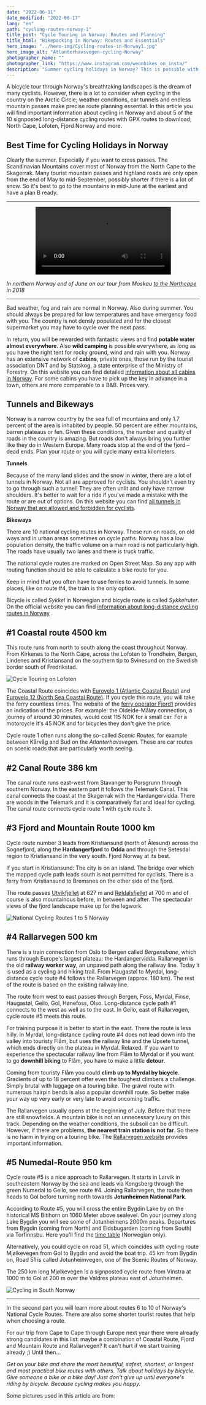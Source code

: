 ```yaml
---
date: "2022-06-11"
date_modified: "2022-06-17"
lang: "en"
path: "cycling-routes-norway-1"
title_post: "Cycle Touring in Norway: Routes and Planning"
title_html: "Bikepacking in Norway: Routes and Essentials"
hero_image: "../hero-img/Cycling-routes-in-Norway1.jpg"
hero_image_alt: "Atlanterhavsvegen-cycling-Norway"
photographer_name: ""
photographer_link: "https://www.instagram.com/weonbikes_on_insta/"
description: "Summer cycling holidays in Norway? This is possible with good preparation. Read what you have to consider when cycling in Norway and which signposted long-distance routes lead through the breathtaking landscapes of this Arctic country: North Cape, Lofoten, Geiranger, Hardangervidda, Fjord Norway. With GPX routes to download."
---
```



A bicycle tour through Norway's breathtaking landscapes is the dream of many cyclists. However, there is a lot to consider when cycling in the country on the Arctic Circle; weather conditions, car tunnels and endless mountain passes make precise route planning essential. In this article you will find important information about cycling in Norway and about 5 of the 10 signposted long-distance cycling routes with GPX routes to download; North Cape, Lofoten, Fjord Norway and more.

<SevenRoutesDownload link="https://drive.google.com/drive/folders/1O21r2LK0h2lESc-36dR3AHFmbmUacigp?usp=sharing" />

## Best Time for Cycling Holidays in Norway

Clearly the summer. Especially if you want to cross passes. The Scandinavian Mountains cover most of Norway from the North Cape to the Skagerrak. Many tourist mountain passes and highland roads are only open from the end of May to mid-September, possibly shorter if there is a lot of snow. So it's best to go to the mountains in mid-June at the earliest and have a plan B ready.

---

<center>
  <video width="70%" controls autoplay loop>
    <source src={gif} type="video/mp4" />
  </video>
</center>

_In northern Norway end of June on our tour from Moskau [to the Northcape](https://weonbikes.com/en/book/) in 2018_

---

Bad weather, fog and rain are normal in Norway. Also during summer. You should always be prepared for low temperatures and have emergency food with you. The country is not densly populated and for the closest supermarket you may have to cycle over the next pass.

In return, you will be rewarded with fantastic views and find **potable water almost everywhere**. Also **wild camping** is possible everywhere, as long as you have the right tent for rocky ground, wind and rain with you. Norway has an extensive network of **cabins**, private ones, those run by the tourist association DNT and by Statskog, a state enterprise of the Ministry of Forestry. On this website you can find detailed [information about all cabins in Norway](https://ut.no/kart#4.8/63.76/13.99). For some cabins you have to pick up the key in advance in a town, others are more comparable to a B&B. Prices vary.

## Tunnels and Bikeways

Norway is a narrow country by the sea full of mountains and only 1.7 percent of the area is inhabited by people. 50 percent are either mountains, barren plateaus or fen. Given these conditions, the number and quality of roads in the country is amazing. But roads don't always bring you further like they do in Western Europe. Many roads stop at the end of the fjord – dead ends. Plan your route or you will cycle many extra kilometers.

**Tunnels**

Because of the many land slides and the snow in winter, there are a lot of tunnels in Norway. Not all are approved for cyclists. You shouldn't even try to go through such a tunnel! They are often unlit and only have narrow shoulders. It's better to wait for a ride if you've made a mistake with the route or are out of options. On this website you can find [all tunnels in Norway that are allowed and forbidden for cyclists](https://www.cycletourer.co.uk/maps/tunnelmap.shtml).

**Bikeways**

There are 10 national cycling routes in Norway. These run on roads, on old ways and in urban areas sometimes on cycle paths. Norway has a low population density, the traffic volume on a main road is not particularly high. The roads have usually two lanes and there is truck traffic.

The national cycle routes are marked on Open Street Map. So any app with routing function should be able to calculate a bike route for you.

Keep in mind that you often have to use ferries to avoid tunnels. In some places, like on route #4, the train is the only option.

Bicycle is called _Sykkel_ in Norwegian and bicycle route is called _Sykkelruter_. On the official website you can find [information about long-distance cycling routes in Norway](https://www.visitnorway.com/things-to-do/outdoor-activities/cycling/national-cycle-routes/) .

## #1 Coastal route 4500 km

This route runs from north to south along the coast throughout Norway. From Kirkenes to the North Cape, across the Lofoten to Trondheim, Bergen, Lindenes and Kristiansand on the southern tip to Svinesund on the Swedish border south of Fredrikstad.

![Cycle Touring on Lofoten](../img/Cycling-Lofoten-Norway-wikicom.jpg)

The Coastal Route coincides with [Eurovelo 1 (Atlantic Coastal Route)](https://weonbikes.com/en/blog/7-cycling-routes-europe-north-to-south/#1-atlantic-coast-route-11000-km-eurovelo-1) and [Eurovelo 12 (North Sea Coastal Route)](https://weonbikes.com/en/blog/3-european-seas-by-bike/#north-sea-cycle-route-7000-km-eurovelo-12). If you cycle this route, you will take the ferry countless times. The website of the [ferry operator Fjord1](https://www.fjord1.no/) provides an indication of the prices. For example: the Oldeide-Måløy connection, a journey of around 30 minutes, would cost 115 NOK for a small car. For a motorcycle it's 45 NOK and for bicycles they don't give the price.

Cycle route 1 often runs along the so-called _Scenic Routes_, for example between Kårvåg and Bud on the _Atlanterhavsvegen_. These are car routes on scenic roads that are particularly worth seeing.

## #2 Canal Route 386 km

The canal route runs east-west from Stavanger to Porsgrunn through southern Norway. In the eastern part it follows the Telemark Canal. This canal connects the coast at the Skagerrak with the Hardangervidda. There are woods in the Telemark and it is comparatively flat and ideal for cycling. The canal route connects cycle route 1 with cycle route 3.

## #3 Fjord and Mountain Route 1000 km

Cycle route number 3 leads from Kristiansund (north of Ålesund) across the Sognefjord, along the **Hardangerfjord** to **Odda** and through the Setesdal region to Kristiansand in the very south. Fjord Norway at its best.

If you start in Kristiansund: The city is on an island. The bridge over which the mapped cycle path leads south is not permitted for cyclists. There is a ferry from Kristiansund to Bremsnes on the other side of the fjord.

The route passes [Utvikfjellet](https://climbfinder.com/de/anstiege/utvikfjellet-utvik) at 627 m and [Røldalsfjellet](https://climbfinder.com/de/anstiege/roldalsfjellet-odda) at 700 m and of course is also mountainous before, in between and after. The spectacular views of the fjord landscape make up for the legwork.

![National Cycling Routes 1 to 5 Norway](../img/Routes1to5.jpg)

## #4 Rallarvegen 500 km

There is a train connection from Oslo to Bergen called _Bergensbane_, which runs through Europe's largest plateau: the Hardangervidda. Rallarvegen is the old **railway worker way**, an unpaved path along the railway line. Today it is used as a cycling and hiking trail. From Haugastøl to Myrdal, long-distance cycle route #4 follows the Rallarvegen (approx. 180 km). The rest of the route is based on the existing railway line.

The route from west to east passes through Bergen, Foss, Myrdal, Finse, Haugastøl, Geilo, Gol, Hønefoss, Olso. Long-distance cycle path #1 connects to the west as well as to the east. In Geilo, east of Rallarvegen, cycle route #5 meets this route.

For training purpose it is better to start in the east. There the route is less hilly. In Myrdal, long-distance cycling route #4 does not lead down into the valley into touristy Flåm, but uses the railway line and the Upsete tunnel, which ends directly on the plateau in Myrdal. Relaxed. If you want to experience the spectacular railway line from Flåm to Myrdal or if you want to go **downhill biking** to Flåm, you have to make a little **detour**.

Coming from touristy Flåm you could **climb up to Myrdal by bicycle**. Gradients of up to 18 percent offer even the toughest climbers a challenge. Simply brutal with luggage on a touring bike. The gravel route with numerous hairpin bends is also a popular downhill route. So better make your way up very early or very late to avoid oncoming traffic.

The Rallarvegen usually opens at the beginning of July. Before that there are still snowfields. A mountain bike is not an unnecessary luxury on this track. Depending on the weather conditions, the subsoil can be difficult. However, if there are problems, **the nearest train station is not far**. So there is no harm in trying on a touring bike. The [Rallarvegen website](https://www.rallarvegen.com/en/rallarvegen) provides important information.

## #5 Numedal-Route 950 km

Cycle route #5 is a nice approach to Rallarvegen. It starts in Larvik in southeastern Norway by the sea and leads via Kongsberg through the green Numedal to Geilo, see route #4. Joining Rallarvegen, the route then heads to Gol before turning north towards **Jotunheimen National Park**.

According to Route #5, you will cross the entire Bygdin Lake by on the historical MS Bitihorn on 1060 Meter above sealevel. On your journey along Lake Bygdin you will see some of Jotunheimens 2000m peaks.
Departures from Bygdin (coming from North) and Eidsbugarden (coming from South) via Torfinnsbu. Here you'll find the [time table](https://jvb.no/rutetider/rutetider-m-b-bitihorn/) (Norwegian only).

Alternatively, you could cycle on road 51, which coincides with cycling route Mjølkevegen from Gol to Bygdin and avoid the boat trip. 45 km from Bygdin on, Road 51 is called Jotunheimvegen, one of the Scenic Routes of Norway.

The 250 km long Mjølkevegen is a signposted cycle route from Vinstra at 1000 m to Gol at 200 m over the Valdres plateau east of Jotunheimen.

![Cycling in South Norway](../img/Cycling-Southnorway-wikicom.jpg)

---

In the second part you will learn more about routes 6 to 10 of Norway's National Cycle Routes. There are also some shorter tourist routes that help when choosing a route.

<SevenRoutesDownload link="https://drive.google.com/drive/folders/1O21r2LK0h2lESc-36dR3AHFmbmUacigp?usp=sharing" />

For our trip from Cape to Cape through Europe next year there were already strong candidates in this list: maybe a combination of Coastal Route, Fjord and Mountain Route and Rallarvegen? It can't hurt if we start training already ;) Until then...

_Get on your bike and share the most beautiful, safest, shortest, or longest and most practical bike routes with others. Talk about holidays by bicycle. Give someone a bike or a bike day! Just don't give up until everyone's riding by bicycle. Because cycling makes you happy._

Some pictures used in this article are from:
